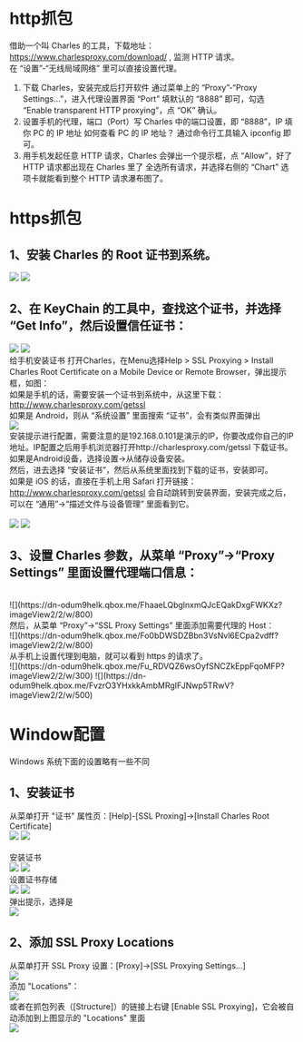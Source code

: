 # http抓包

借助一个叫 Charles 的工具，下载地址：https://www.charlesproxy.com/download/ , 监测 HTTP 请求。<br/>
在 “设置”-“无线局域网络” 里可以直接设置代理。
1. 下载 Charles，安装完成后打开软件
通过菜单上的 “Proxy”-“Proxy Settings…”，进入代理设置界面
“Port” 填默认的 “8888” 即可，勾选 “Enable transparent HTTP proxying”，点 “OK” 确认。
2. 设置手机的代理，端口（Port）写 Charles 中的端口设置，即 “8888”，IP 填你 PC 的 IP 地址
如何查看 PC 的 IP 地址？
通过命令行工具输入 ipconfig 即可。
3. 用手机发起任意 HTTP 请求，Charles 会弹出一个提示框，点 “Allow”，好了 HTTP 请求都出现在 Charles 里了
全选所有请求，并选择右侧的 “Chart” 选项卡就能看到整个 HTTP 请求瀑布图了。

# https抓包

## 1、安装 Charles 的 Root 证书到系统。

![](https://dn-odum9helk.qbox.me/FiO3bhE5tJcIYL_sbb2hb1WyhD8W?imageView2/2/w/600)
![](https://dn-odum9helk.qbox.me/FgC1Cqg7psXejWdDJmS7aujt6LRI?imageView2/2/w/400)

## 2、在 KeyChain 的工具中，查找这个证书，并选择 “Get Info”，然后设置信任证书：
![](https://dn-odum9helk.qbox.me/FqrvVrO7MFi_yloTFB7X4664rz-E?imageView2/2/w/400)
![](https://dn-odum9helk.qbox.me/Fr0KRm9XljX29bXoN3ChrpBQcBUA?imageView2/2/w/400) 
<br/>
给手机安装证书
打开Charles，在Menu选择Help > SSL Proxying > Install Charles Root Certificate on a Mobile Device or Remote Browser，弹出提示框，如图： 
<br/>
如果是手机的话，需要安装一个证书到系统中，从这里下载：http://www.charlesproxy.com/getssl <br>
如果是 Android，则从 “系统设置” 里面搜索 “证书”，会有类似界面弹出 
<br/>
![](https://dn-odum9helk.qbox.me/FoD_VnwoHpV_wDpyDCllXAHir7I9) 
<br/>
安装提示进行配置，需要注意的是192.168.0.101是演示的IP，你要改成你自己的IP地址。IP配置之后用手机浏览器打开http://charlesproxy.com/getssl 下载证书。如果是Android设备，选择设置->从储存设备安装。 
<br/>
然后，进去选择 “安装证书”，然后从系统里面找到下载的证书，安装即可。<br>
如果是 iOS 的话，直接在手机上用 Safari 打开链接：http://www.charlesproxy.com/getssl 会自动跳转到安装界面，安装完成之后，可以在 “通用”->“描述文件与设备管理” 里面看到它。  
<br/>
![](https://dn-odum9helk.qbox.me/Fl0qK1LKI3ddGCeVUU_99le9pCsB?imageView2/2/w/300)
![](https://dn-odum9helk.qbox.me/FtZi9vTVaUNzGCKHVDbwsHZ2AuKz?imageView2/2/w/300)

## 3、设置 Charles 参数，从菜单 “Proxy”->“Proxy Settings” 里面设置代理端口信息：
<br/>
![](https://dn-odum9helk.qbox.me/FhaaeLQbglnxmQJcEQakDxgFWKXz?imageView2/2/w/800) 
<br/>
然后，从菜单 “Proxy”->“SSL Proxy Settings” 里面添加需要代理的 Host：
<br/>
![](https://dn-odum9helk.qbox.me/Fo0bDWSDZBbn3VsNvl6ECpa2vdff?imageView2/2/w/800) 
<br/>
从手机上设置代理到电脑，就可以看到 https 的请求了。 
<br/>
![](https://dn-odum9helk.qbox.me/Fu_RDVQZ6wsOyfSNCZkEppFqoMFP?imageView2/2/w/300)
![](https://dn-odum9helk.qbox.me/FvzrO3YHxkkAmbMRgIFJNwp5TRwV?imageView2/2/w/500)

# Window配置
 Windows 系统下面的设置略有一些不同
## 1、安装证书
从菜单打开 "证书" 属性页：[Help]-[SSL Proxing]->[Install Charles Root Certificate] 
<br/>
![](https://dn-odum9helk.qbox.me/FroSOiqXRbKPV4pJJbl2T9aXWuwu?imageView2/2/w/300)
![](https://dn-odum9helk.qbox.me/FhGOm5PfDuKbXHIS1lZ-ubAxgvo2?imageView2/2/w/300)  
<br/>
安装证书 
<br/>
![](https://dn-odum9helk.qbox.me/FsEvLymn-Pmdzqxy_i_CzvcmkEDu?imageView2/2/w/300)
![](https://dn-odum9helk.qbox.me/FhSV23Q_eH-QmbHlVO54jw26C5Zu?imageView2/2/w/300) 
<br/>
设置证书存储 
<br/>
![](https://dn-odum9helk.qbox.me/FvnJiGeyykolC93jgBZnc8-UGPXT?imageView2/2/w/300)
![](https://dn-odum9helk.qbox.me/Fvwr-T0ckk_Ng-455yTNBeSTNEIe?imageView2/2/w/300) 
<br/>
弹出提示，选择是 
<br/>
![](https://dn-odum9helk.qbox.me/FtVKITTkwQomILjGmAR4V8N5Bwvl?imageView2/2/w/600)

## 2、添加 SSL Proxy Locations
 
从菜单打开 SSL Proxy 设置：[Proxy]->[SSL Proxying Settings...] 
<br/>
![](https://dn-odum9helk.qbox.me/FsAOrMPOZOU3QHvwH5K6Mj_3kKU9?imageView2/2/w/600) 
<br/>
添加 "Locations"：
<br/>
![](https://dn-odum9helk.qbox.me/Fggbbsu-kuZoCIShCa_h2zkorm4D?imageView2/2/w/600) 
<br/>
或者在抓包列表（[Structure]）的链接上右键 [Enable SSL Proxying]，它会被自动添加到上图显示的 "Locations" 里面 
<br/>
![](https://dn-odum9helk.qbox.me/FgKd7E7aFNzfVufY8L-hfKzPISYz?imageView2/2/w/600)